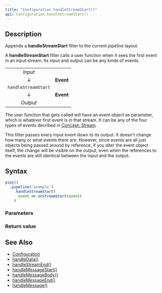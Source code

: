 ```yaml
---
title: "Configuration.handleStreamStart()"
api: Configuration.handleStreamStart()
---
```


## Description

Appends a **handleStreamStart** filter to the current pipeline layout.

A **handleStreamStart** filter calls a user function when it sees the first event in an input stream. Its input and output can be any kinds of events.

|                     |           |
|:-------------------:|:---------:|
| _Input_             |           |
| ↓                   | **Event** |
| `handleStreamStart` |           |
| ↓                   | **Event** |
| _Output_            |           |

The user function that gets called will have an event object as parameter, which is whatever first event is in that stream. It can be any of the four types of events decribed in [Concept: Stream](/intro/concepts/#stream).

This filter passes every input event down to its output. It doesn't change how many or what events there are. However, since events are all just objects being passed around by reference, if you alter the event object itself, the change will be visible on the output, even when the references to the events are still identical between the input and the output.

## Syntax

``` js
pipy()
  .pipeline('example')
    .handleStreamStart(
      event => onStreamStart(event)
    )
```

### Parameters

<Parameters/>

### Return value

<ReturnValue/>

## See Also

* [Configuration](/reference/api/Configuration)
* [handleData()](/reference/api/Configuration/handleData)
* [handleStreamEnd()](/reference/api/Configuration/handleStreamEnd)
* [handleMessageStart()](/reference/api/Configuration/handleMessageStart)
* [handleMessageBody()](/reference/api/Configuration/handleMessageBody)
* [handleMessageEnd()](/reference/api/Configuration/handleMessageEnd)
* [handleMessage()](/reference/api/Configuration/handleMessage)
